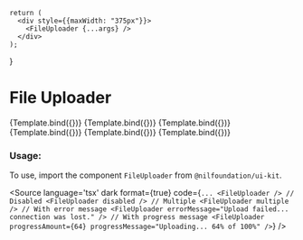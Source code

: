 
<Meta
    title="Form/FileUploader"
    component={FileUploader}
/>

    return (
      <div style={{maxWidth: "375px"}}>
        <FileUploader {...args} />
      </div>
    );
}

# File Uploader


<Canvas isColumn>
  <Story name="Base" args={{}}>
      {Template.bind({})}
  </Story>
  <Story name="Disabled" args={{disabled: true}}>
      {Template.bind({})}
  </Story>
  <Story name="Multiple" args={{multiple: true}}>
      {Template.bind({})}
  </Story>
  <Story name="Error" args={{errorMessage: "Upload failed... connection was lost."}}>
      {Template.bind({})}
  </Story>
  <Story name="Error With Progress" args={{progressAmount: 64, errorMessage: "Upload failed... connection was lost."}}>
      {Template.bind({})}
  </Story>
  <Story name="Progress" args={{progressAmount: 64, progressMessage: "Uploading... 64% of 100%"}}>
    {Template.bind({})}
  </Story>
</Canvas>

<ArgsTable of={FileUploader} />

### Usage:

To use, import the component `FileUploader` from `@nilfoundation/ui-kit`.

<Source
  language='tsx'
  dark
  format={true}
  code={`
        ...
        <FileUploader />
        // Disabled
        <FileUploader disabled />
        // Multiple
        <FileUploader multiple />
        // With error message
        <FileUploader errorMessage="Upload failed... connection was lost." />
        // With progress message
        <FileUploader progressAmount={64} progressMessage="Uploading... 64% of 100%" />
  `}
/>


